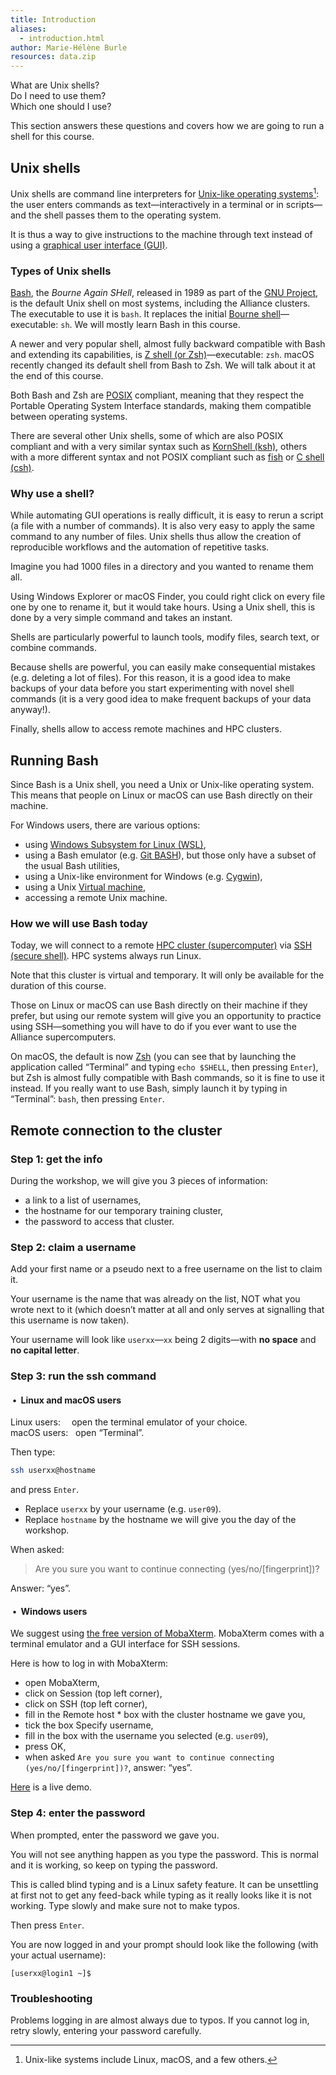 ```yaml
---
title: Introduction
aliases:
  - introduction.html
author: Marie-Hélène Burle
resources: data.zip
---
```


<!-- Comment necessary to make quarto add data.zip to file so that it can be downloaded -->
<!-- {{< downloadthis data.zip dname="data" label="Download the data" >}} -->

:::{.def}

What are Unix shells? \
Do I need to use them? \
Which one should I use?

This section answers these questions and covers how we are going to run a shell for this course.

:::

## Unix shells

Unix shells are command line interpreters for [Unix-like operating systems](https://en.wikipedia.org/wiki/Unix-like)[^1]: the user enters commands as text—interactively in a terminal or in scripts—and the shell passes them to the operating system.

[^1]: Unix-like systems include Linux, macOS, and a few others.

It is thus a way to give instructions to the machine through text instead of using a [graphical user interface (GUI)](https://en.wikipedia.org/wiki/Graphical_user_interface).

### Types of Unix shells

[Bash](https://en.wikipedia.org/wiki/Bash_(Unix_shell)), the *Bourne Again SHell*, released in 1989 as part of the [GNU Project](https://en.wikipedia.org/wiki/GNU_Project), is the default Unix shell on most systems, including the Alliance clusters. The executable to use it is `bash`. It replaces the initial [Bourne shell](https://en.wikipedia.org/wiki/Bourne_shell)—executable: `sh`. We will mostly learn Bash in this course.

A newer and very popular shell, almost fully backward compatible with Bash and extending its capabilities, is [Z shell (or Zsh)](https://en.wikipedia.org/wiki/Z_shell)—executable: `zsh`. macOS recently changed its default shell from Bash to Zsh. We will talk about it at the end of this course.

Both Bash and Zsh are [POSIX](https://en.wikipedia.org/wiki/POSIX) compliant, meaning that they respect the Portable Operating System Interface standards, making them compatible between operating systems.

There are several other Unix shells, some of which are also POSIX compliant and with a very similar syntax such as [KornShell (ksh)](https://en.wikipedia.org/wiki/KornShell), others with a more different syntax and not POSIX compliant such as [fish](https://fishshell.com/) or [C shell (csh)](https://en.wikipedia.org/wiki/C_shell).

### Why use a shell?

While automating GUI operations is really difficult, it is easy to rerun a script (a file with a number of commands). It is also very easy to apply the same command to any number of files. Unix shells thus allow the creation of reproducible workflows and the automation of repetitive tasks.

:::{.note}

Imagine you had 1000 files in a directory and you wanted to rename them all.

Using Windows Explorer or macOS Finder, you could right click on every file one by one to rename it, but it would take hours. Using a Unix shell, this is done by a very simple command and takes an instant.

:::

Shells are particularly powerful to launch tools, modify files, search text, or combine commands.

:::{.note}

Because shells are powerful, you can easily make consequential mistakes (e.g. deleting a lot of files). For this reason, it is a good idea to make backups of your data before you start experimenting with novel shell commands (it is a very good idea to make frequent backups of your data anyway!).

:::

Finally, shells allow to access remote machines and HPC clusters.

## Running Bash

Since Bash is a Unix shell, you need a Unix or Unix-like operating system. This means that people on Linux or macOS can use Bash directly on their machine.

For Windows users, there are various options:

- using [Windows Subsystem for Linux (WSL)](https://en.wikipedia.org/wiki/Windows_Subsystem_for_Linux),
- using a Bash emulator (e.g. [Git BASH](https://gitforwindows.org/)), but those only have a subset of the usual Bash utilities,
- using a Unix-like environment for Windows (e.g. [Cygwin](https://en.wikipedia.org/wiki/Cygwin)),
- using a Unix [Virtual machine](https://en.wikipedia.org/wiki/Virtual_machine),
- accessing a remote Unix machine.

### How we will use Bash today

Today, we will connect to a remote [HPC cluster (supercomputer)](https://en.wikipedia.org/wiki/High-performance_computing) via [SSH (secure shell)](https://en.wikipedia.org/wiki/Secure_Shell). HPC systems always run Linux.

:::{.note}

Note that this cluster is virtual and temporary. It will only be available for the duration of this course.

:::

Those on Linux or macOS can use Bash directly on their machine if they prefer, but using our remote system will give you an opportunity to practice using SSH—something you will have to do if you ever want to use the Alliance supercomputers.

:::{.note}

On macOS, the default is now [Zsh](https://en.wikipedia.org/wiki/Z_shell) (you can see that by launching the application called "Terminal" and typing `echo $SHELL`, then pressing `Enter`), but Zsh is almost fully compatible with Bash commands, so it is fine to use it instead. If you really want to use Bash, simply launch it by typing in "Terminal": `bash`, then pressing `Enter`.

:::

## Remote connection to the cluster

### Step 1: get the info

During the workshop, we will give you 3 pieces of information:

- a link to a list of usernames,
- the hostname for our temporary training cluster,
- the password to access that cluster.

### Step 2: claim a username

Add your first name or a pseudo next to a free username on the list to claim it.

[Your username is the name that was already on the list, NOT what you wrote next to it]{.emph} (which doesn't matter at all and only serves at signalling that this username is now taken).

Your username will look like `userxx`—`xx` being 2 digits—with **no space** and **no capital letter**.

### Step 3: run the ssh command

#### &nbsp;•&nbsp; Linux and macOS users

Linux users: &ensp;&ensp;open the terminal emulator of your choice.\
macOS users: &nbsp;&nbsp;open "Terminal".

Then type:

```.bash
ssh userxx@hostname
```

and press `Enter`.

:::{.note}

- Replace `userxx` by your username (e.g. `user09`).
- Replace `hostname` by the hostname we will give you the day of the workshop.

:::

When asked:

> Are you sure you want to continue connecting (yes/no/[fingerprint])?

Answer: "yes".

#### &nbsp;•&nbsp; Windows users

We suggest using [the free version of MobaXterm](https://mobaxterm.mobatek.net/download.html). MobaXterm comes with a terminal emulator and a GUI interface for SSH sessions.

Here is how to log in with MobaXterm:

- open MobaXterm,
- click on [Session]{.codelike} (top left corner),
- click on [SSH]{.codelike} (top left corner),
- fill in the [Remote host *]{.codelike} box with the cluster hostname we gave you,
- tick the box [Specify username]{.codelike},
- fill in the box with the username you selected (e.g. `user09`),
- press [OK]{.codelike},
- when asked `Are you sure you want to continue connecting (yes/no/[fingerprint])?`, answer: "yes".

:::{.note}

[Here](https://mobaxterm.mobatek.net/demo.html) is a live demo.

:::

### Step 4: enter the password

When prompted, enter the password we gave you.

[You will not see anything happen as you type the password. This is normal and it is working, so keep on typing the password.]{.emph}

:::{.note}

This is called blind typing and is a Linux safety feature. It can be unsettling at first not to get any feed-back while typing as it really looks like it is not working. Type slowly and make sure not to make typos.

:::

Then press `Enter`.

You are now logged in and your prompt should look like the following (with your actual username):

```
[userxx@login1 ~]$
```

### Troubleshooting

Problems logging in are almost always due to typos. If you cannot log in, retry slowly, entering your password carefully.
